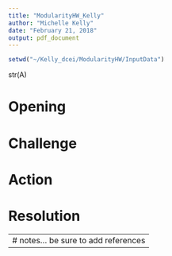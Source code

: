 ```yaml
---
title: "ModularityHW_Kelly"
author: "Michelle Kelly"
date: "February 21, 2018"
output: pdf_document
---
```


```r
setwd("~/Kelly_dcei/ModularityHW/InputData")
```

str(A)


# Opening

# Challenge

# Action

# Resolution

---
# notes... be sure to add references
---
